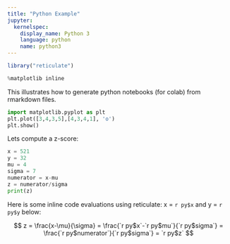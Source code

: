 ```yaml
---
title: "Python Example"
jupyter:
  kernelspec:
    display_name: Python 3
    language: python
    name: python3
---
```

```r
library("reticulate")
```

```python
%matplotlib inline
```

This illustrates how to generate python notebooks (for colab) from rmarkdown files.

```python
import matplotlib.pyplot as plt
plt.plot([3,4,3,5],[4,3,4,1], 'o')
plt.show()
```

Lets compute a z-score:
```python
x = 521 
y = 32
mu = 4
sigma = 7
numerator = x-mu
z = numerator/sigma
print(z)
```

Here is some inline code evaluations using reticulate: x = `r py$x` and y = `r py$y` below:

$$
z = \frac{x-\mu}{\sigma} 
  = \frac{`r py$x`-`r py$mu`}{`r py$sigma`} 
  = \frac{`r py$numerator`}{`r py$sigma`} 
  = `r py$z`
$$
